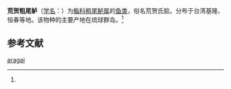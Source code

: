 {{Speciesbox
| name = 荒贺粗尾鲈
| status = 
| status_system = 
| image = 
| genus = Chorististium
| species = aragai
| authority = (Randall et Taylor, 1988)<ref name='id7123'>{{cite web| url =http://www.bioinfo.cn/db05/BjdwSpecies.php?action=view&id=7123| title =荒贺粗尾鲈| work =《中国动物物种编目数据库》| publisher =中国科学院微生物研究所| author =中国科学院动物研究所| accessdate =2009-04-16| deadurl =yes| archiveurl =https://web.archive.org/web/20160305055637/http://www.bioinfo.cn/db05/BjdwSpecies.php?action=view&id=7123| archivedate =2016-03-05}}</ref>
}}

'''荒贺粗尾鲈'''（[[学名|学名]]：{{lang|la|''Chorististium aragai''}}）为[[鮨科|鮨科]][[粗尾鲈属|粗尾鲈属]]的[[鱼类|鱼类]]，俗名荒贺氏脍。分布于台湾基隆、恒春等地。该物种的主要产地在琉球群岛。<ref name='id7123'/>

== 参考文献 ==
{{reflist}}

{{Wikispecies|Chorististium aragai}}

[[Category:粗尾鲈属|aragai]]


{{Perciformes-stub}}